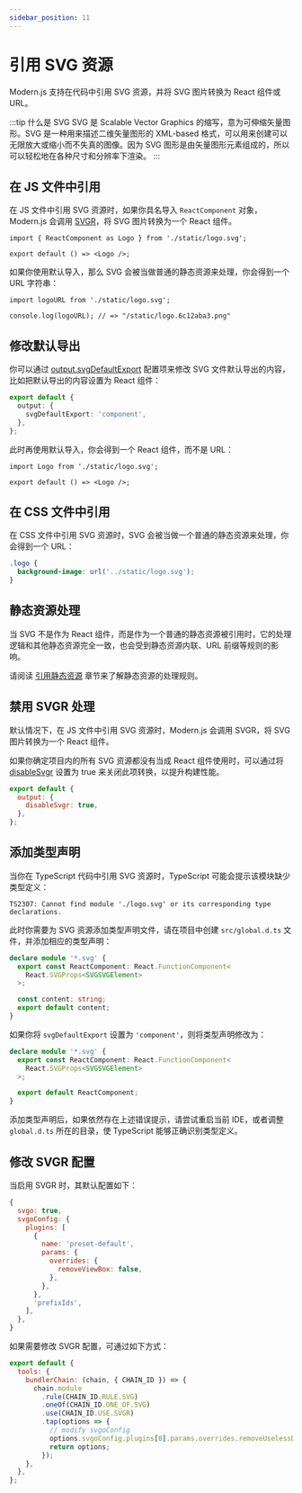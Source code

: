 ```yaml
---
sidebar_position: 11
---
```


# 引用 SVG 资源

Modern.js 支持在代码中引用 SVG 资源，并将 SVG 图片转换为 React 组件或 URL。

:::tip 什么是 SVG
SVG 是 Scalable Vector Graphics 的缩写，意为可伸缩矢量图形。SVG 是一种用来描述二维矢量图形的 XML-based 格式，可以用来创建可以无限放大或缩小而不失真的图像。因为 SVG 图形是由矢量图形元素组成的，所以可以轻松地在各种尺寸和分辨率下渲染。
:::

## 在 JS 文件中引用

在 JS 文件中引用 SVG 资源时，如果你具名导入 `ReactComponent` 对象，Modern.js 会调用 [SVGR](https://react-svgr.com/)，将 SVG 图片转换为一个 React 组件。

```tsx title="src/component/Logo.tsx"
import { ReactComponent as Logo } from './static/logo.svg';

export default () => <Logo />;
```

如果你使用默认导入，那么 SVG 会被当做普通的静态资源来处理，你会得到一个 URL 字符串：

```tsx title="src/component/Logo.tsx"
import logoURL from './static/logo.svg';

console.log(logoURL); // => "/static/logo.6c12aba3.png"
```

## 修改默认导出

你可以通过 [output.svgDefaultExport](/configure/app/output/svg-default-export) 配置项来修改 SVG 文件默认导出的内容，比如把默认导出的内容设置为 React 组件：

```ts
export default {
  output: {
    svgDefaultExport: 'component',
  },
};
```

此时再使用默认导入，你会得到一个 React 组件，而不是 URL：

```tsx title="src/component/Logo.tsx"
import Logo from './static/logo.svg';

export default () => <Logo />;
```

## 在 CSS 文件中引用

在 CSS 文件中引用 SVG 资源时，SVG 会被当做一个普通的静态资源来处理，你会得到一个 URL：

```css
.logo {
  background-image: url('../static/logo.svg');
}
```

## 静态资源处理

当 SVG 不是作为 React 组件，而是作为一个普通的静态资源被引用时，它的处理逻辑和其他静态资源完全一致，也会受到静态资源内联、URL 前缀等规则的影响。

请阅读 [引用静态资源](/guides/basic-features/static-assets) 章节来了解静态资源的处理规则。

## 禁用 SVGR 处理

默认情况下，在 JS 文件中引用 SVG 资源时，Modern.js 会调用 SVGR，将 SVG 图片转换为一个 React 组件。

如果你确定项目内的所有 SVG 资源都没有当成 React 组件使用时，可以通过将 [disableSvgr](/configure/app/output/disable-svgr) 设置为 true 来关闭此项转换，以提升构建性能。

```js
export default {
  output: {
    disableSvgr: true,
  },
};
```

## 添加类型声明

当你在 TypeScript 代码中引用 SVG 资源时，TypeScript 可能会提示该模块缺少类型定义：

```
TS2307: Cannot find module './logo.svg' or its corresponding type declarations.
```

此时你需要为 SVG 资源添加类型声明文件，请在项目中创建 `src/global.d.ts` 文件，并添加相应的类型声明：

```ts
declare module '*.svg' {
  export const ReactComponent: React.FunctionComponent<
    React.SVGProps<SVGSVGElement>
  >;

  const content: string;
  export default content;
}
```

如果你将 `svgDefaultExport` 设置为 `'component'`，则将类型声明修改为：

```ts
declare module '*.svg' {
  export const ReactComponent: React.FunctionComponent<
    React.SVGProps<SVGSVGElement>
  >;

  export default ReactComponent;
}
```

添加类型声明后，如果依然存在上述错误提示，请尝试重启当前 IDE，或者调整 `global.d.ts` 所在的目录，使 TypeScript 能够正确识别类型定义。

## 修改 SVGR 配置

当启用 SVGR 时，其默认配置如下：

```js
{
  svgo: true,
  svgoConfig: {
    plugins: [
      {
        name: 'preset-default',
        params: {
          overrides: {
            removeViewBox: false,
          },
        },
      },
      'prefixIds',
    ],
  },
}
```

如果需要修改 SVGR 配置，可通过如下方式：

```js
export default {
  tools: {
    bundlerChain: (chain, { CHAIN_ID }) => {
      chain.module
        .rule(CHAIN_ID.RULE.SVG)
        .oneOf(CHAIN_ID.ONE_OF.SVG)
        .use(CHAIN_ID.USE.SVGR)
        .tap(options => {
          // modify svgoConfig
          options.svgoConfig.plugins[0].params.overrides.removeUselessDefs = false;
          return options;
        });
    },
  },
};
```
